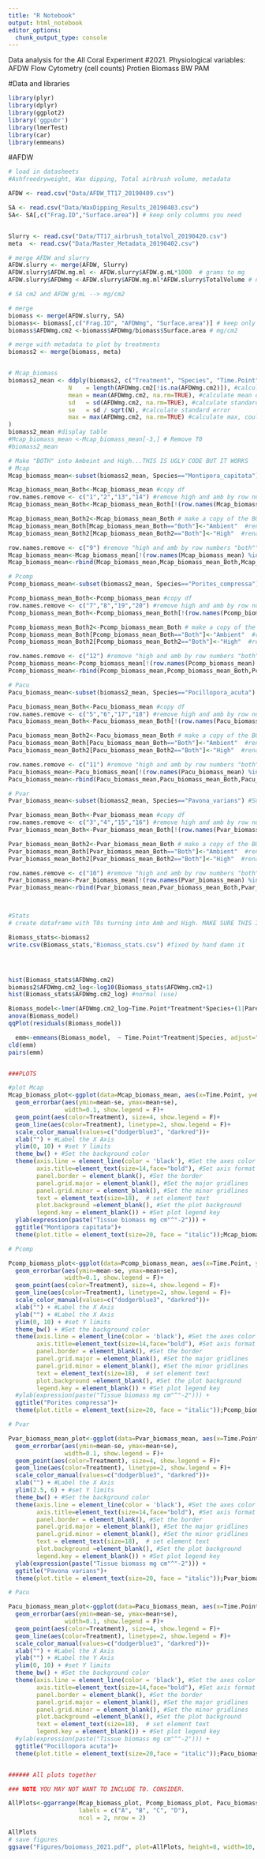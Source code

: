 ```yaml
---
title: "R Notebook"
output: html_notebook
editor_options: 
  chunk_output_type: console
---
```


Data analysis for the All Coral Experiment #2021. Physiological variables:  
AFDW
Flow Cytometry (cell counts)
Protien
Biomass
BW
PAM


#Data and libraries
```r
library(plyr)
library(dplyr)
library(ggplot2)
library('ggpubr')
library(lmerTest)
library(car)
library(emmeans)
```



#AFDW
```r
# load in datasheets 
#Ashfreedryweight, Wax dipping, Total airbrush volume, metadata

AFDW <- read.csv("Data/AFDW_TT17_20190409.csv")

SA <- read.csv("Data/WaxDipping_Results_20190403.csv")
SA<- SA[,c("Frag.ID","Surface.area")] # keep only columns you need


Slurry <- read.csv("Data/TT17_airbrush_totalVol_20190420.csv")
meta  <- read.csv("Data/Master_Metadata_20190402.csv")

# merge AFDW and slurry
AFDW.slurry <- merge(AFDW, Slurry)
AFDW.slurry$AFDW.mg.ml <- AFDW.slurry$AFDW.g.mL*1000  # grams to mg
AFDW.slurry$AFDWmg <-AFDW.slurry$AFDW.mg.ml*AFDW.slurry$TotalVolume # now we have mg of AFDW

# SA cm2 and AFDW g/mL --> mg/cm2

# merge
biomass <- merge(AFDW.slurry, SA)
biomass<- biomass[,c("Frag.ID", "AFDWmg", "Surface.area")] # keep only columns you need
biomass$AFDWmg.cm2 <-biomass$AFDWmg/biomass$Surface.area # mg/cm2

# merge with metadata to plot by treatments
biomass2 <- merge(biomass, meta)


# Mcap_biomass
biomass2_mean <- ddply(biomass2, c("Treatment", "Species", "Time.Point"), summarise, #summarize cell counts
                 N    = length(AFDWmg.cm2[!is.na(AFDWmg.cm2)]), #calculate the length of the data frame, excluding NA’s *this part is important*
                 mean = mean(AFDWmg.cm2, na.rm=TRUE), #calculate mean of response variable, removing NA's
                 sd   = sd(AFDWmg.cm2, na.rm=TRUE), #calculate standard deviation
                 se   = sd / sqrt(N), #calculate standard error
                 max = max(AFDWmg.cm2, na.rm=TRUE) #calculate max, could also calculate min () if desired
)
biomass2_mean #display table
#Mcap_biomass_mean <-Mcap_biomass_mean[-3,] # Remove T0
#biomass2_mean

# Make "BOTH" into Ambeint and High...THIS IS UGLY CODE BUT IT WORKS
# Mcap 
Mcap_biomass_mean<-subset(biomass2_mean, Species=="Montipora_capitata") #Subset Mcap

Mcap_biomass_mean_Both<-Mcap_biomass_mean #copy df
row.names.remove <- c("1","2","13","14") #remove high and amb by row numbers
Mcap_biomass_mean_Both<-Mcap_biomass_mean_Both[!(row.names(Mcap_biomass_mean_Both) %in% row.names.remove), ] #remove

Mcap_biomass_mean_Both2<-Mcap_biomass_mean_Both # make a copy of the BOTH df
Mcap_biomass_mean_Both[Mcap_biomass_mean_Both=="Both"]<-"Ambient"  #rename "Both" to "Ambient"
Mcap_biomass_mean_Both2[Mcap_biomass_mean_Both2=="Both"]<-"High"  #rename "Both" to "High"

row.names.remove <- c("9") #remove "high and amb by row numbers "both""
Mcap_biomass_mean<-Mcap_biomass_mean[!(row.names(Mcap_biomass_mean) %in% row.names.remove), ]
Mcap_biomass_mean<-rbind(Mcap_biomass_mean,Mcap_biomass_mean_Both,Mcap_biomass_mean_Both2) #bind together

# Pcomp 
Pcomp_biomass_mean<-subset(biomass2_mean, Species=="Porites_compressa") #Subset Pcomp

Pcomp_biomass_mean_Both<-Pcomp_biomass_mean #copy df
row.names.remove <- c("7","8","19","20") #remove high and amb by row numbers
Pcomp_biomass_mean_Both<-Pcomp_biomass_mean_Both[!(row.names(Pcomp_biomass_mean_Both) %in% row.names.remove), ] #remove

Pcomp_biomass_mean_Both2<-Pcomp_biomass_mean_Both # make a copy of the BOTH df
Pcomp_biomass_mean_Both[Pcomp_biomass_mean_Both=="Both"]<-"Ambient"  #rename "Both" to "Ambient"
Pcomp_biomass_mean_Both2[Pcomp_biomass_mean_Both2=="Both"]<-"High"  #rename "Both" to "High"

row.names.remove <- c("12") #remove "high and amb by row numbers "both""
Pcomp_biomass_mean<-Pcomp_biomass_mean[!(row.names(Pcomp_biomass_mean) %in% row.names.remove), ]
Pcomp_biomass_mean<-rbind(Pcomp_biomass_mean,Pcomp_biomass_mean_Both,Pcomp_biomass_mean_Both2) #bind together

# Pacu 
Pacu_biomass_mean<-subset(biomass2_mean, Species=="Pocillopora_acuta") #Subset Pacu

Pacu_biomass_mean_Both<-Pacu_biomass_mean #copy df
row.names.remove <- c("5","6","17","18") #remove high and amb by row numbers
Pacu_biomass_mean_Both<-Pacu_biomass_mean_Both[!(row.names(Pacu_biomass_mean_Both) %in% row.names.remove), ] #remove

Pacu_biomass_mean_Both2<-Pacu_biomass_mean_Both # make a copy of the BOTH df
Pacu_biomass_mean_Both[Pacu_biomass_mean_Both=="Both"]<-"Ambient"  #rename "Both" to "Ambient"
Pacu_biomass_mean_Both2[Pacu_biomass_mean_Both2=="Both"]<-"High"  #rename "Both" to "High"

row.names.remove <- c("11") #remove "high and amb by row numbers "both""
Pacu_biomass_mean<-Pacu_biomass_mean[!(row.names(Pacu_biomass_mean) %in% row.names.remove), ]
Pacu_biomass_mean<-rbind(Pacu_biomass_mean,Pacu_biomass_mean_Both,Pacu_biomass_mean_Both2) #bind together

# Pvar 
Pvar_biomass_mean<-subset(biomass2_mean, Species=="Pavona_varians") #Subset Pvar

Pvar_biomass_mean_Both<-Pvar_biomass_mean #copy df
row.names.remove <- c("3","4","15","16") #remove high and amb by row numbers
Pvar_biomass_mean_Both<-Pvar_biomass_mean_Both[!(row.names(Pvar_biomass_mean_Both) %in% row.names.remove), ] #remove

Pvar_biomass_mean_Both2<-Pvar_biomass_mean_Both # make a copy of the BOTH df
Pvar_biomass_mean_Both[Pvar_biomass_mean_Both=="Both"]<-"Ambient"  #rename "Both" to "Ambient"
Pvar_biomass_mean_Both2[Pvar_biomass_mean_Both2=="Both"]<-"High"  #rename "Both" to "High"

row.names.remove <- c("10") #remove "high and amb by row numbers "both""
Pvar_biomass_mean<-Pvar_biomass_mean[!(row.names(Pvar_biomass_mean) %in% row.names.remove), ]
Pvar_biomass_mean<-rbind(Pvar_biomass_mean,Pvar_biomass_mean_Both,Pvar_biomass_mean_Both2) #bind together



#Stats
# create dataframe with T0s turning into Amb and High. MAKE SURE THIS IS OK TO DO!

Biomass_stats<-biomass2
write.csv(Biomass_stats,"Biomass_stats.csv") #fixed by hand damn it




hist(Biomass_stats$AFDWmg.cm2) 
biomass2$AFDWmg.cm2_log<-log10(Biomass_stats$AFDWmg.cm2+1)
hist(Biomass_stats$AFDWmg.cm2_log) #normal (use)

Biomass_model<-lmer(AFDWmg.cm2_log~Time.Point*Treatment*Species+(1|Parent.ID), biomass2)
anova(Biomass_model) 
qqPlot(residuals(Biomass_model)) 

  emm<-emmeans(Biomass_model,  ~ Time.Point*Treatment|Species, adjust="Tukey")
cld(emm)
pairs(emm)


###PLOTS

#plot Mcap
Mcap_biomass_plot<-ggplot(data=Mcap_biomass_mean, aes(x=Time.Point, y=mean, group = Treatment, color=Treatment)) +
  geom_errorbar(aes(ymin=mean-se, ymax=mean+se),
                width=0.1, show.legend = F)+
  geom_point(aes(color=Treatment), size=4, show.legend = F)+
  geom_line(aes(color=Treatment), linetype=2, show.legend = F)+
  scale_color_manual(values=c("dodgerblue3", "darkred"))+
  xlab("") + #Label the X Axis
  ylim(0, 10) + #set Y limits
  theme_bw() + #Set the background color
  theme(axis.line = element_line(color = 'black'), #Set the axes color
        axis.title=element_text(size=14,face="bold"), #Set axis format
        panel.border = element_blank(), #Set the border
        panel.grid.major = element_blank(), #Set the major gridlines
        panel.grid.minor = element_blank(), #Set the minor gridlines
        text = element_text(size=18),  # set element text
        plot.background =element_blank(), #Set the plot background
        legend.key = element_blank()) + #Set plot legend key
  ylab(expression(paste("Tissue biomass mg cm"^"-2"))) +
  ggtitle("Montipora capitata")+
  theme(plot.title = element_text(size=20, face = "italic"));Mcap_biomass_plot

# Pcomp 

Pcomp_biomass_plot<-ggplot(data=Pcomp_biomass_mean, aes(x=Time.Point, y=mean, group = Treatment, color=Treatment)) +
  geom_errorbar(aes(ymin=mean-se, ymax=mean+se),
                width=0.1, show.legend = F)+
  geom_point(aes(color=Treatment), size=4, show.legend = F)+
  geom_line(aes(color=Treatment), linetype=2, show.legend = F)+
  scale_color_manual(values=c("dodgerblue3", "darkred"))+
  xlab("") + #Label the X Axis
  ylab("") + #Label the X Axis
  ylim(0, 10) + #set Y limits
  theme_bw() + #Set the background color
  theme(axis.line = element_line(color = 'black'), #Set the axes color
        axis.title=element_text(size=14,face="bold"), #Set axis format
        panel.border = element_blank(), #Set the border
        panel.grid.major = element_blank(), #Set the major gridlines
        panel.grid.minor = element_blank(), #Set the minor gridlines
        text = element_text(size=18),  # set element text
        plot.background =element_blank(), #Set the plot background
        legend.key = element_blank()) + #Set plot legend key
  #ylab(expression(paste("Tissue biomass mg cm"^"-2"))) +
  ggtitle("Porites compressa")+
  theme(plot.title = element_text(size=20, face = "italic"));Pcomp_biomass_plot

# Pvar 

Pvar_biomass_mean_plot<-ggplot(data=Pvar_biomass_mean, aes(x=Time.Point, y=mean, group = Treatment, color=Treatment)) +
  geom_errorbar(aes(ymin=mean-se, ymax=mean+se),
                width=0.1, show.legend = F)+
  geom_point(aes(color=Treatment), size=4, show.legend = F)+
  geom_line(aes(color=Treatment), linetype=2, show.legend = F)+
  scale_color_manual(values=c("dodgerblue3", "darkred"))+
  xlab("") + #Label the X Axis
  ylim(2.5, 6) + #set Y limits
  theme_bw() + #Set the background color
  theme(axis.line = element_line(color = 'black'), #Set the axes color
        axis.title=element_text(size=14,face="bold"), #Set axis format
        panel.border = element_blank(), #Set the border
        panel.grid.major = element_blank(), #Set the major gridlines
        panel.grid.minor = element_blank(), #Set the minor gridlines
        text = element_text(size=18),  # set element text
        plot.background =element_blank(), #Set the plot background
        legend.key = element_blank()) + #Set plot legend key
  ylab(expression(paste("Tissue biomass mg cm"^"-2"))) +
  ggtitle("Pavona varians")+
  theme(plot.title = element_text(size=20, face = "italic"));Pvar_biomass_mean_plot

# Pacu 

Pacu_biomass_mean_plot<-ggplot(data=Pacu_biomass_mean, aes(x=Time.Point, y=mean, group = Treatment, color=Treatment)) +
  geom_errorbar(aes(ymin=mean-se, ymax=mean+se),
                width=0.1, show.legend = F)+
  geom_point(aes(color=Treatment), size=4, show.legend = F)+
  geom_line(aes(color=Treatment), linetype=2, show.legend = F)+
  scale_color_manual(values=c("dodgerblue3", "darkred"))+
  xlab("") + #Label the X Axis
  ylab("") + #Label the Y Axis
  ylim(0, 10) + #set Y limits
  theme_bw() + #Set the background color
  theme(axis.line = element_line(color = 'black'), #Set the axes color
        axis.title=element_text(size=14,face="bold"), #Set axis format
        panel.border = element_blank(), #Set the border
        panel.grid.major = element_blank(), #Set the major gridlines
        panel.grid.minor = element_blank(), #Set the minor gridlines
        plot.background =element_blank(), #Set the plot background
        text = element_text(size=18),  # set element text
        legend.key = element_blank()) + #Set plot legend key
  #ylab(expression(paste("Tissue biomass mg cm"^"-2"))) +
  ggtitle("Pocillopora acuta")+
  theme(plot.title = element_text(size=20,face = "italic"));Pacu_biomass_mean_plot


###### All plots together

### NOTE YOU MAY NOT WANT TO INCLUDE T0. CONSIDER. 

AllPlots<-ggarrange(Mcap_biomass_plot, Pcomp_biomass_plot, Pacu_biomass_mean_plot, Pvar_biomass_mean_plot , 
                    labels = c("A", "B", "C", "D"),
                    ncol = 2, nrow = 2)

AllPlots
# save figures
ggsave("Figures/boiomass_2021.pdf", plot=AllPlots, height=8, width=10, units = c("in"), dpi=300) #output figure










```


